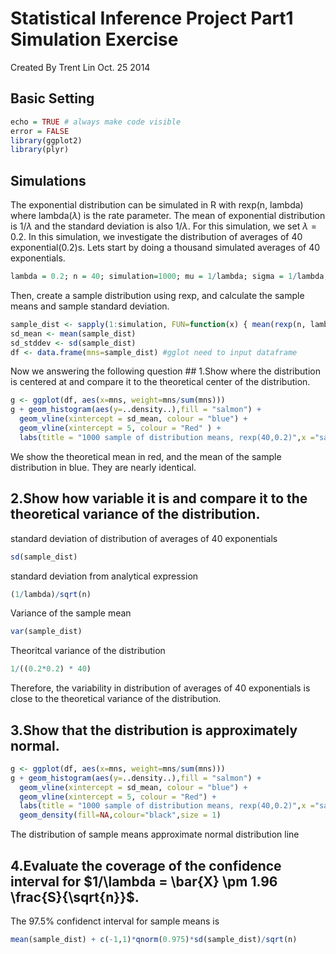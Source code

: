 Statistical Inference Project Part1 Simulation Exercise
========================================================
Created By Trent Lin Oct. 25 2014

## Basic Setting
```r
echo = TRUE # always make code visible
error = FALSE
library(ggplot2)
library(plyr)
```

## Simulations
The exponential distribution can be simulated in R with rexp(n, lambda) where lambda($\lambda$) is the rate parameter. The mean of exponential distribution is $1/\lambda$ and the standard deviation is also $1/\lambda$. For this simulation, we set $\lambda=0.2$. In this simulation, we investigate the distribution of averages of 40 exponential(0.2)s.
Lets start by doing a thousand simulated averages of 40 exponentials.
```r
lambda = 0.2; n = 40; simulation=1000; mu = 1/lambda; sigma = 1/lambda;
```
Then, create a sample distribution using rexp, and calculate the sample means and sample standard deviation.
```r
sample_dist <- sapply(1:simulation, FUN=function(x) { mean(rexp(n, lambda))})
sd_mean <- mean(sample_dist)
sd_stddev <- sd(sample_dist)
df <- data.frame(mns=sample_dist) #gglot need to input dataframe 

```

Now we answering the following question
## 1.Show where the distribution is centered at and compare it to the theoretical center of the distribution.
```r
g <- ggplot(df, aes(x=mns, weight=mns/sum(mns)))
g + geom_histogram(aes(y=..density..),fill = "salmon") +
  geom_vline(xintercept = sd_mean, colour = "blue") + 
  geom_vline(xintercept = 5, colour = "Red" ) +
  labs(title = "1000 sample of distribution means, rexp(40,0.2)",x ="sample means",y="density")
```

We show the theoretical mean in red, and the mean of the sample distribution in blue. They are nearly identical.

## 2.Show how variable it is and compare it to the theoretical variance of the distribution.

standard deviation of distribution of averages of 40 exponentials
```r
sd(sample_dist)
```
standard deviation from analytical expression
```r
(1/lambda)/sqrt(n)
```
Variance of the sample mean
```r
var(sample_dist)
```
Theoritcal variance of the distribution
```r
1/((0.2*0.2) * 40)
```

Therefore, the variability in distribution of averages of 40 exponentials is close to the theoretical variance of the distribution.

## 3.Show that the distribution is approximately normal.
```r
g <- ggplot(df, aes(x=mns, weight=mns/sum(mns)))
g + geom_histogram(aes(y=..density..),fill = "salmon") +
  geom_vline(xintercept = sd_mean, colour = "blue") + 
  geom_vline(xintercept = 5, colour = "Red") +
  labs(title = "1000 sample of distribution means, rexp(40,0.2)",x ="sample means",y="density") +
  geom_density(fill=NA,colour="black",size = 1)
```

The distribution of sample means approximate normal distribution line

## 4.Evaluate the coverage of the confidence interval for $1/\lambda = \bar{X} \pm 1.96 \frac{S}{\sqrt{n}}$.
The 97.5% confidenct interval for sample means is
```r
mean(sample_dist) + c(-1,1)*qnorm(0.975)*sd(sample_dist)/sqrt(n)
```

